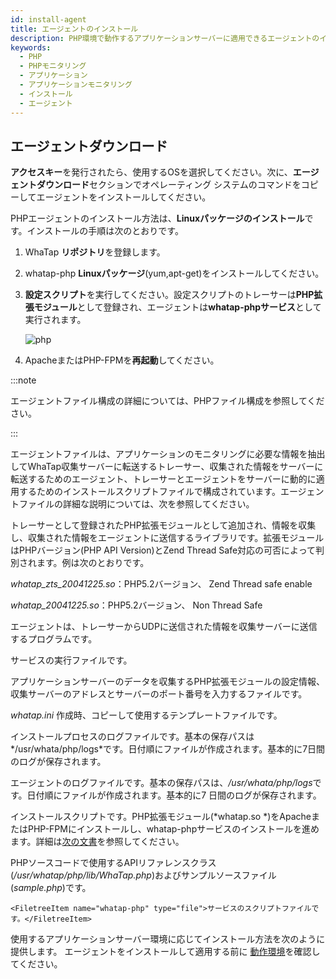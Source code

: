 ```yaml
---
id: install-agent
title: エージェントのインストール
description: PHP環境で動作するアプリケーションサーバーに適用できるエージェントのインストール方法を確認してください。
keywords:
  - PHP
  - PHPモニタリング
  - アプリケーション
  - アプリケーションモニタリング
  - インストール
  - エージェント
---
```




<Agentsignupguide />

<Youtube ko='JJC5JidgKlk' en='ZK2DM4yePb8' ja='ZK2DM4yePb8' />


<Createprojectv2 />


<Accesskeyv2 />

## エージェントダウンロード

**アクセスキー**を発行されたら、使用するOSを選択してください。次に、**エージェントダウンロード**セクションでオペレーティング システムのコマンドをコピーしてエージェントをインストールしてください。

PHPエージェントのインストール方法は、**Linuxパッケージのインストール**です。インストールの手順は次のとおりです。

1. WhaTap **リポジトリ**を登録します。

2. whatap-php **Linuxパッケージ**(yum,apt-get)をインストールしてください。

3. **設定スクリプト**を実行してください。設定スクリプトのトレーサーは**PHP拡張モジュール**として登録され、エージェントは**whatap-phpサービス**として実行されます。

   ![php](https://img.whatap.io/media/images/php.png)

4. ApacheまたはPHP-FPMを**再起動**してください。

:::note

エージェントファイル構成の詳細については、PHPファイル構成を参照してください。

:::

エージェントファイルは、アプリケーションのモニタリングに必要な情報を抽出してWhaTap収集サーバーに転送するトレーサー、収集された情報をサーバーに転送するためのエージェント、トレーサーとエージェントをサーバーに動的に適用するためのインストールスクリプトファイルで構成されています。エージェントファイルの詳細な説明については、次を参照してください。

<Filetree name="whatap">

<FiletreeItem name="whatap_X.Y.Z.so" type="file">

  トレーサーとして登録されたPHP拡張モジュールとして追加され、情報を収集し、収集された情報をエージェントに送信するライブラリです。拡張モジュールはPHPバージョン(PHP API Version)とZend Thread Safe対応の可否によって判別されます。例は次のとおりです。 

  _whatap_zts_20041225.so_：PHP5.2バージョン、 Zend Thread safe enable

  _whatap_20041225.so_：PHP5.2バージョン、 Non Thread Safe 

</FiletreeItem>

<FiletreeItem name="whatap-php(whatap_php)" type="file">エージェントは、トレーサーからUDPに送信された情報を収集サーバーに送信するプログラムです。</FiletreeItem>
  
  <FiletreeItem name="whatap_php" type="file">サービスの実行ファイルです。</FiletreeItem>

<FiletreeItem name="whatap.ini" type="file">アプリケーションサーバーのデータを収集するPHP拡張モジュールの設定情報、収集サーバーのアドレスとサーバーのポート番号を入力するファイルです。</FiletreeItem>

<FiletreeItem name="template.ini" type="file">*whatap.ini* 作成時、コピーして使用するテンプレートファイルです。</FiletreeItem>

<FiletreeItem name="whatap-install-yyyymmdd.log" type="file">インストールプロセスのログファイルです。基本の保存パスは*/usr/whata/php/logs*です。日付順にファイルが作成されます。基本的に7日間のログが保存されます。</FiletreeItem>

<FiletreeItem name="whatap-boot-yyyymmdd.log" type="file">エージェントのログファイルです。基本の保存パスは、*/usr/whata/php/logs*です。日付順にファイルが作成されます。基本的に7 日間のログが保存されます。</FiletreeItem>

<FiletreeItem name="install.sh" type="file">インストールスクリプトです。PHP拡張モジュール(*whatap.so *)をApacheまたはPHP-FPMにインストールし、whatap-phpサービスのインストールを進めます。詳細は[次の文書](agent-troubleshooting#extension-modul-manual-setting)を参照してください。</FiletreeItem>

<FiletreeItem name="WhaTap.php (sample.php)" type="file">PHPソースコードで使用するAPIリファレンスクラス(*/usr/whatap/php/lib/WhaTap.php*)およびサンプルソースファイル(*sample.php*)です。</FiletreeItem>

<FiletreeItem name="/etc/init.d" type="folder">
  
    <FiletreeItem name="whatap-php" type="file">サービスのスクリプトファイルです。</FiletreeItem>
  
  </FiletreeItem>

</Filetree>

使用するアプリケーションサーバー環境に応じてインストール方法を次のように提供します。 エージェントをインストールして適用する前に [動作環境](supported-spec)を確認してください。

<DocCardList/>
